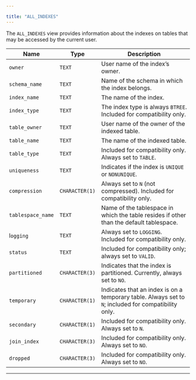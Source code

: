 ---

title: "ALL_INDEXES"
---

<div id="all_indexes" class="registered_link"></div>

The `ALL_INDEXES` view provides information about the indexes on tables that may be accessed by the current user.

| Name              | Type           | Description                                                  |
| ----------------- | -------------- | ------------------------------------------------------------ |
| `owner`           | `TEXT`         | User name of the index’s owner.                              |
| `schema_name`     | `TEXT`         | Name of the schema in which the index belongs.               |
| `index_name`      | `TEXT`         | The name of the index.                                       |
| `index_type`      | `TEXT`         | The index type is always `BTREE`. Included for compatibility only. |
| `table_owner`     | `TEXT`         | User name of the owner of the indexed table.                 |
| `table_name`      | `TEXT`         | The name of the indexed table.                               |
| `table_type`      | `TEXT`         | Included for compatibility only. Always set to `TABLE`.      |
| `uniqueness`      | `TEXT`         | Indicates if the index is `UNIQUE` or `NONUNIQUE`.           |
| `compression`     | `CHARACTER(1)` | Always set to `N` (not compressed). Included for compatibility only. |
| `tablespace_name` | `TEXT`         | Name of the tablespace in which the table resides if other than the default tablespace. |
| l`ogging`         | `TEXT`         | Always set to `LOGGING`. Included for compatibility only.    |
| `status`          | `TEXT`         | Included for compatibility only; always set to `VALID`.      |
| `partitioned`     | `CHARACTER(3)` | Indicates that the index is partitioned. Currently, always set to `NO`. |
| `temporary`       | `CHARACTER(1)` | Indicates that an index is on a temporary table. Always set to `N`; included for compatibility only. |
| `secondary`       | `CHARACTER(1)` | Included for compatibility only. Always set to `N`.          |
| `join_index`      | `CHARACTER(3)` | Included for compatibility only. Always set to `NO`.         |
| `dropped`         | `CHARACTER(3)` | Included for compatibility only. Always set to `NO`.         |

------